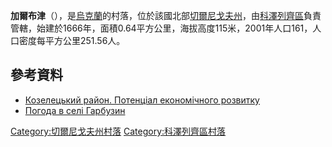 {{coord|50|52|57|N|31|4|24|E|scale:100000|display=title}}

'''加爾布津'''（{{lang-uk|Гарбузин}}），是[[烏克蘭|烏克蘭]]的村落，位於該國北部[[切爾尼戈夫州|切爾尼戈夫州]]，由[[科澤列齊區|科澤列齊區]]負責管轄，始建於1666年，面積0.64平方公里，海拔高度115米，2001年人口161，人口密度每平方公里251.56人。

==參考資料==
*[http://cg.gov.ua/web_docs/1/2014/03/docs/KOZELETS.PDF Козелецький район. Потенціал економічного розвитку]{{Wayback|url=http://cg.gov.ua/web_docs/1/2014/03/docs/KOZELETS.PDF |date=20151222113731 }}
* [http://weather.in.ua/ua/chernigovskaja/4953 Погода в селі Гарбузин]{{Wayback|url=http://weather.in.ua/ua/chernigovskaja/4953 |date=20151224104344 }}

[[Category:切爾尼戈夫州村落|Category:切爾尼戈夫州村落]]
[[Category:科澤列齊區村落|Category:科澤列齊區村落]]


{{Chernihiv-geo-stub}}